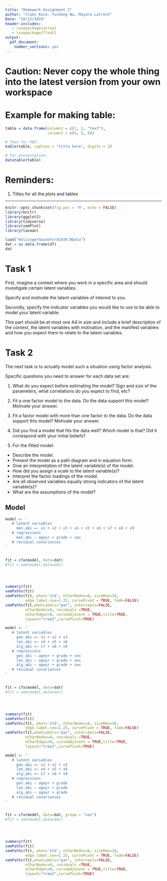 ```yaml
---
title: "Homework Assignment 2"
author: "Claes Kock, Yuchong Wu, Mayara Latrech"
Date: "10/12/2019"
header-includes:
   - \usepackage{array}
   - \usepackage{float}
output:
  pdf_document:
    number_sections: yes
---
```


# Caution: Never copy the whole thing into the latest version from your own workspace

# Example for making table:

```r
table = data.frame(column1 = c(1, 2, "text"), 
                   column2 = c(4, 5, 6))

# Then for PDF:
kable(table, caption = "title here", digits = 2)

# For presentation:
datatable(table)
```

# Reminders:

1. Titles for all the plots and tables

***

\newpage

\tableofcontents

\newpage

```r
knitr::opts_chunk$set(fig.pos = 'H', echo = FALSE)
library(knitr)
library(ggplot2)
library(tidyverse)
library(semPlot)
library(lavaan)
```

```r
load("HolzingerSwineford1939.RData")
dat = as.data.frame(df)
dat
```

# Task 1

First, imagine a context where you work in a specific area and
should investigate certain latent variables.

Specify and motivate the latent variables of interest to you. 

Secondly, specify the indicator variables you would like to use to be able to model your latent variable. 

This part should be at most one A4 in size and include a brief description of the context, the latent variables with motivation, and the manifest variables and how you expect them to relate to the latent variables.

# Task 2

The next task is to actually model such a situation using factor analysis. 

Specific questions you need to answer for each data set are:

1. What do you expect before estimating the model? Sign and size of the
parameters, what correlations do you expect to find, etc?

2. Fit a one factor model to the data. Do the data support this model?
Motivate your answer.

3. Fit a factor model with more than one factor to the data. Do the data
support this model? Motivate your answer.

4. Did you find a model that fits the data well? Which model is that?
Did it correspond with your initial beliefs?

5. For the fitted model:

* Describe the model.
* Present the model as a path diagram and in equation form.
* Give an interpretation of the latent variable(s) of the model.
* How did you assign a scale to the latent variable(s)?
* Interpret the factor loadings of the model.
* Are all observed variables equally strong indicators of the latent variable(s)?
* What are the assumptions of the model?

## Model

```r
model <- '
   # latent variables
     men_abi =~ x1 + x2 + x3 + x4 + x5 + x6 + x7 + x8 + x9
   # regressions
     men_abi ~ ageyr + grade + sex
   # residual covariances
'


fit = cfa(model, data=dat)
#fit = sem(model,data=dat)




summary(fit)
semPaths(fit)
semPaths(fit, what='std', nCharNodes=6, sizeMan=10,
         edge.label.cex=1.25, curvePivot = TRUE, fade=FALSE)
semPaths(fit,whatLabels="par", intercepts=FALSE, 
         nCharNodes=0, residuals =TRUE,
         nCharEdges=0, curveAdjacent = TRUE,title=TRUE,
         layout="tree2",curvePivot=TRUE)

```

```r
model <- '
   # latent variables
     geo_abi =~ x1 + x2 + x3
     lan_abi =~ x4 + x5 + x6 
     alg_abi =~ x7 + x8 + x9
   # regressions
     geo_abi ~ ageyr + grade + sex
     lan_abi ~ ageyr + grade + sex
     alg_abi ~ ageyr + grade + sex
   # residual covariances
'


fit = cfa(model, data=dat)
#fit = sem(model,data=dat)




summary(fit)
semPaths(fit)
semPaths(fit, what='std', nCharNodes=6, sizeMan=10,
         edge.label.cex=1.25, curvePivot = TRUE, fade=FALSE)
semPaths(fit,whatLabels="par", intercepts=FALSE, 
         nCharNodes=0, residuals =TRUE,
         nCharEdges=0, curveAdjacent = TRUE,title=TRUE,
         layout="tree2",curvePivot=TRUE)

```

```r
model <- '
   # latent variables
     geo_abi =~ x1 + x2 + x3
     lan_abi =~ x4 + x5 + x6 
     alg_abi =~ x7 + x8 + x9
   # regressions
     geo_abi ~ ageyr + grade
     lan_abi ~ ageyr + grade
     alg_abi ~ ageyr + grade
   # residual covariances
'


fit = cfa(model, data=dat, group = "sex")
#fit = sem(model,data=dat)




summary(fit)
semPaths(fit)
semPaths(fit, what='std', nCharNodes=6, sizeMan=10,
         edge.label.cex=1.25, curvePivot = TRUE, fade=FALSE)
semPaths(fit,whatLabels="par", intercepts=FALSE, 
         nCharNodes=0, residuals =TRUE,
         nCharEdges=0, curveAdjacent = TRUE,title=TRUE,
         layout="tree2",curvePivot=TRUE)

```